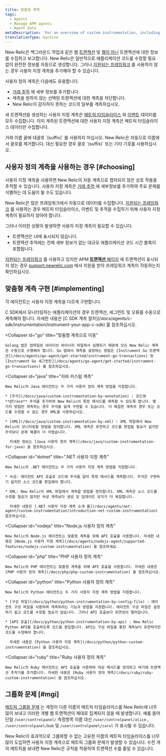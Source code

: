 ```yaml
---
title: 맞춤형 계측
tags:
  - Agents
  - Manage APM agents
  - Agent data
metaDescription: 'For an overview of custom instrumentation, including examples, best practices, and a quick reference by New Relic agent, start here.'
translationType: machine
---
```


New Relic은 백그라운드 작업과 같은 웹 [트랜잭션](/docs/apm/transactions/intro-transactions/transactions-new-relic-apm) 및 [웹이 아닌](/docs/apm/transactions/intro-transactions/monitor-background-processes-other-non-web-transactions) 트랜잭션에 대한 정보를 수집하고 보고합니다. New Relic은 일반적으로 애플리케이션 코드를 수정할 필요 없이 완전한 정보를 자동으로 생성합니다. 그러나 [지원되는 프레임워크](/docs/agents/manage-apm-agents/installation/compatibility-requirements) 를 사용하지 않는 경우 사용자 지정 계측을 추가해야 할 수 있습니다.

사용자 정의 계측은 다음에도 유용합니다.

* [거래 추적](/docs/apm/transactions/transaction-traces/introduction-transaction-traces#find-view) 에 세부 정보를 추가합니다.
* 계측을 원하지 않는 선택된 트랜잭션에 대한 계측을 차단합니다.
* New Relic이 감지하지 못하는 코드의 일부를 계측하십시오.

새 트랜잭션을 생성하는 사용자 지정 계측은 [메트릭 타임슬라이스](/docs/data-analysis/metrics/analyze-your-metrics/data-collection-metric-timeslice-event-data#timeslice-data) 와 [이벤트](/docs/data-analysis/metrics/analyze-your-metrics/data-collection-metric-timeslice-event-data#event-data) 데이터를 모두 수집합니다. 이미 계측된 트랜잭션에 대한 사용자 지정 계측은 메트릭 타임슬라이스 데이터만 수집합니다.

<Callout variant="important">
  거래 이름 끝에 대괄호 `[suffix]` 를 사용하지 마십시오. New Relic은 자동으로 이름에서 괄호를 제거합니다. 대신 필요한 경우 괄호 `(suffix)` 또는 기타 기호를 사용하십시오.
</Callout>

## 사용자 정의 계측을 사용하는 경우 [#choosing]

사용자 지정 계측을 사용하면 New Relic의 자동 계측으로 캡처되지 않은 상호 작용을 추적할 수 있습니다. 사용자 지정 계측은 [거래 추적](/docs/traces/transaction-traces) 에 세부정보를 추가하여 주요 문제를 식별하는 데 도움이 될 수도 있습니다.

New Relic은 많은 프레임워크에서 자동으로 데이터를 수집합니다. [지원되는 프레임워크](/docs/agents/manage-apm-agents/installation/compatibility-requirements) 를 사용하는 경우 메트릭 타임슬라이스, 이벤트 및 추적을 수집하기 위해 사용자 지정 계측이 필요하지 않아야 합니다.

그러나 이러한 상황이 발생하면 사용자 지정 계측이 필요할 수 있습니다.

* 트랜잭션은 UI에 표시되지 않습니다.
* 트랜잭션 추적에는 전체 세부 정보가 없는 대규모 애플리케이션 코드 시간 블록이 포함됩니다.

[지원되는 프레임워크](/docs/agents/manage-apm-agents/installation/compatibility-requirements) 를 사용하고 있지만 APM [**트랜잭션** 페이지](/docs/applications-menu/transactions-dashboard) 에 트랜잭션이 표시되지 않는 경우 [support.newrelic.com](https://support.newrelic.com) 에서 지원을 받아 프레임워크 계측이 작동하는지 확인하십시오.

## 맞춤형 계측 구현 [#implementing]

각 에이전트는 사용자 지정 계측을 다르게 구현합니다.

<CollapserGroup>
  <Collapser
    id="c-sdk"
    title="C SDK 사용자 정의 계측"
  >
    C SDK에서 모니터링하는 애플리케이션의 경우 트랜잭션, 세그먼트 및 오류를 수동으로 계측해야 합니다. 자세한 내용은 [C SDK 계측 절차](/docs/agents/c-sdk/instrumentation/instrument-your-app-c-sdk) 를 참조하십시오.
  </Collapser>

  <Collapser
    id="go"
    title="맞춤형 계측으로 이동"
  >
    Golang 앱은 컴파일된 네이티브 바이너리 파일에서 실행되기 때문에 모든 New Relic 계측은 수동으로 수행해야 합니다. Go 앱에서 계측을 설정하는 방법은 [Instrument Go 트랜잭션](/docs/agents/go-agent/get-started/instrument-go-transactions) 및 [Instrument Go 세그먼트](/docs/agents/go-agent/get-started/instrument-go-transactions) 를 참조하십시오.
  </Collapser>

  <Collapser
    id="java"
    title="자바 커스텀 계측"
  >
    New Relic의 Java 에이전트는 두 가지 사용자 정의 계측 방법을 지원합니다.

    * [주석](/docs/java/custom-instrumentation-by-annotation) : 코드에 **@Trace** 주석을 추가하여 New Relic이 특정 메서드를 계측할 수 있도록 합니다. 몇 가지 방법만 계측하는 경우 주석을 쉽게 구현할 수 있습니다. 더 복잡한 계측의 경우 또는 코드를 수정할 수 없는 경우 XML을 사용하십시오.

    * [XML](/docs/java/custom-instrumentation-by-xml) : XML 파일에서 New Relic이 모니터링할 방법을 정의합니다. XML 계측은 유연하고 코드를 편집할 필요가 없지만 주석보다 문제 해결이 더 어렵습니다.

      자세한 정보는 [Java 사용자 정의 계측](/docs/java/custom-instrumentation-for-java) 을 참조하십시오.
  </Collapser>

  <Collapser
    id="dotnet"
    title=".NET 사용자 지정 계측"
  >
    New Relic의 .NET 에이전트는 두 가지 사용자 지정 계측 방법을 지원합니다.

    * 속성: 에이전트 API 호출로 코드에 주석을 달아 특정 메서드를 계측합니다. 주석은 구현하기 쉽지만 소스 코드를 편집해야 합니다.

    * XML: New Relic이 XML 파일에서 계측할 방법을 정의합니다. XML 계측은 소스 코드를 수정할 필요가 없지만 속성 계측보다 생성 및 업데이트 유지가 더 복잡합니다.

      자세한 내용은 [.NET 사용자 지정 계측 소개 를](/docs/agents/net-agent/custom-instrumentation/introduction-net-custom-instrumentation) 참조하십시오.
  </Collapser>

  <Collapser
    id="nodejs"
    title="Node.js 사용자 정의 계측"
  >
    New Relic의 Node.js 에이전트는 맞춤형 계측을 위해 API 호출을 사용합니다. 자세한 내용은 [Node.js 사용자 지정 계측](/docs/agents/nodejs-agent/supported-features/nodejs-custom-instrumentation) 을 참조하세요.
  </Collapser>

  <Collapser
    id="php"
    title="PHP 사용자 정의 계측"
  >
    New Relic의 PHP 에이전트는 맞춤형 계측을 위해 API 호출을 사용합니다. 자세한 내용은 [PHP 사용자 정의 계측](/docs/php/php-custom-instrumentation) 을 참조하십시오.
  </Collapser>

  <Collapser
    id="python"
    title="Python 사용자 정의 계측"
  >
    New Relic의 Python 에이전트는 두 가지 사용자 지정 계측 방법을 지원합니다.

    * [구성 파일](/docs/python/python-instrumentation-by-config-file) : 에이전트 구성 파일을 사용하여 계측하려는 기능과 방법을 지정합니다. 에이전트 구성 파일은 설정하기 쉽고 코드를 수정할 필요가 없습니다. 그러나 API 호출보다 유연성이 떨어집니다.

    * [API 호출](/docs/python/python-instrumentation-by-api) : New Relic Python API를 호출하도록 코드를 편집합니다. API는 구성 파일을 통한 계측보다 유연하지만 코드를 수정해야 합니다.

      자세한 내용은 [Python 사용자 지정 계측](/docs/python/python-custom-instrumentation) 을 참조하십시오.
  </Collapser>

  <Collapser
    id="ruby"
    title="Ruby 사용자 정의 계측"
  >
    New Relic의 Ruby 에이전트는 API 호출을 사용하여 대상 메서드를 정의하고 여기에 트랜잭션 추적기를 추가합니다. 자세한 내용은 [Ruby 사용자 정의 계측](/docs/ruby/ruby-custom-instrumentation) 을 참조하십시오.
  </Collapser>
</CollapserGroup>

## 그룹화 문제 [#mgi]

[메트릭 그룹화 문제](/docs/agents/manage-apm-agents/troubleshooting/metric-grouping-issues) 는 계정이 다른 이름의 메트릭 타임슬라이스를 New Relic에 너무 많이 보내고 이러한 개별 웹 트랜잭션이 제대로 집계되지 않을 때 발생합니다. 예를 들어 단일 `/user/controlpanel/` 측정항목 이름 대신 `/user/controlpanel/alice` , `/user/controlpanel/bob` 및 `/user/controlpanel/carol` 가 표시될 수 있습니다.

New Relic이 효과적으로 그룹화할 수 없는 고유한 이름의 메트릭 타임슬라이스를 너무 많이 도입하면 사용자 지정 계측으로 메트릭 그룹화 문제가 발생할 수 있습니다. 수천 개의 메트릭을 보내면 New Relic은 규칙을 적용하여 트랜잭션 수를 줄일 수 있습니다.